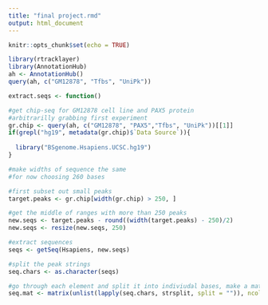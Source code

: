 ```yaml
---
title: "final project.rmd"
output: html_document
---
```


```r
knitr::opts_chunk$set(echo = TRUE)

library(rtracklayer)
library(AnnotationHub)
ah <- AnnotationHub()
query(ah, c("GM12878", "Tfbs", "UniPk"))

extract.seqs <- function()

#get chip-seq for GM12878 cell line and PAX5 protein
#arbitrarilly grabbing first experiment 
gr.chip <- query(ah, c("GM12878", "PAX5","Tfbs", "UniPk"))[[1]]
if(grepl("hg19", metadata(gr.chip)$`Data Source`)){
  
  library("BSgenome.Hsapiens.UCSC.hg19")
}

#make widths of sequence the same 
#for now choosing 260 bases

#first subset out small peaks 
target.peaks <- gr.chip[width(gr.chip) > 250, ]

#get the middle of ranges with more than 250 peaks 
new.seqs <- target.peaks - round((width(target.peaks) - 250)/2)
new.seqs <- resize(new.seqs, 250)

#extract sequences 
seqs <- getSeq(Hsapiens, new.seqs)

#split the peak strings
seq.chars <- as.character(seqs)

#go through each element and split it into indiviudal bases, make a matrix 
seq.mat <- matrix(unlist(lapply(seq.chars, strsplit, split = "")), ncol = 250, byrow = TRUE)









```